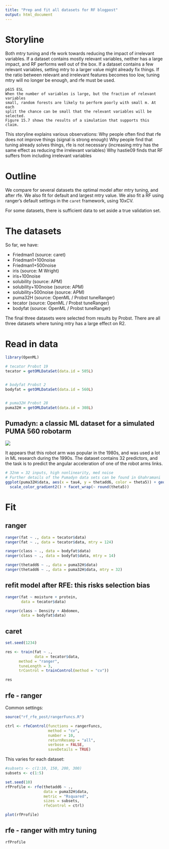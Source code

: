 ```yaml
---
title: "Prep and fit all datasets for RF blogpost"
output: html_document
---
```


# Storyline

Both mtry tuning and rfe work towards reducing the impact of irrelevant variables.
If a dataset contains mostly relevant variables, neither has a large impact, and RF performs well out of the box.
If a dataset contains a few relevant variables, setting mtry to a larger value might already fix things.
If the ratio between relevant and irrelevant features becomes too low, tuning mtry will no longer be enough, and rfe must be used.

```
p615 ESL
When the number of variables is large, but the fraction of relevant variables
small, random forests are likely to perform poorly with small m. At each
split the chance can be small that the relevant variables will be selected.
Figure 15.7 shows the results of a simulation that supports this claim. 
```

This storyline explains various observations:
Why people often find that rfe does not improve things (signal is strong enough)
Why people find that tuning already solves things, rfe is not necessary (increasing mtry has the same effect as reducing the irrelevant variables)
Why hastie09 finds that RF suffers from including irrelevant variables

# Outline

We compare for several datasets the optimal model after mtry tuning, and after rfe.
We also fit for default and largest mtry value.
We also fit a RF using ranger's default settings in the `caret` framework, using 10xCV.

For some datasets, there is sufficient data to set aside a true validation set.

# The datasets

So far, we have:

* Friedman1 (source: caret)
* Friedman1+100noise 
* Friedman1+500noise 
* iris (source: M Wright)
* iris+100noise 
* solubility (source: APM)
* solubility+100noise (source: APM)
* solubility+500noise (source: APM)
* puma32H (source: OpenML / Probst tuneRanger)
* tecator (source: OpenML / Probst tuneRanger)
* bodyfat (source: OpenML / Probst tuneRanger)

The final three datasets were selected from results by Probst. There are all three datasets where tuning mtry has a large effect on R2.

# Read in data

```r
library(OpenML)

# tecator Probst 19
tecator = getOMLDataSet(data.id = 505L)


# bodyfat Probst 2
bodyfat = getOMLDataSet(data.id = 560L)


# puma32H Probst 28
puma32H = getOMLDataSet(data.id = 308L)

```

## Pumadyn: a classic ML dataset for a simulated PUMA 560 robotarm

![](puma560_schematic.png)

It appears that this robot arm was popular in the 1980s, and was used a lot in ML research during the 1990s.
The dataset contains 32 predictors, and the task is to predict the angular acceleration of one of the robot arms links.

```r
# 32nm = 32 inputs, high nonlinearity, med noise
# Further details of the Pumadyn data sets can be found in Ghahramani
ggplot(puma32H$data, aes(x = tau4, y = thetadd6, color = theta5)) + geom_point() +
  scale_color_gradient2() + facet_wrap(~ round(theta5))
```


# Fit 

## ranger

```r
ranger(fat ~ ., data = tecator$data)
ranger(fat ~ ., data = tecator$data, mtry = 124) 

ranger(class ~ ., data = bodyfat$data)
ranger(class ~ ., data = bodyfat$data, mtry = 14)

ranger(thetadd6 ~ ., data = puma32H$data)
ranger(thetadd6 ~ ., data = puma32H$data, mtry = 32)
```

## refit model after RFE: this risks selection bias 

```r
ranger(fat ~ moisture + protein, 
       data = tecator$data)
```

```r
ranger(class ~ Density + Abdomen, 
       data = bodyfat$data)
```

## caret

```r
set.seed(1234)

res <- train(fat ~ ., 
             data = tecator$data, 
      method = "ranger", 
      tuneLength = 3,
      trControl = trainControl(method = "cv"))

res 
```

## rfe - ranger

Common settings:
```r
source("rf_rfe_post/rangerFuncs.R")

ctrl <- rfeControl(functions = rangerFuncs,
                   method = "cv",
                   number = 10,
                   returnResamp = "all",
                   verbose = FALSE,
                   saveDetails = TRUE)
```

This varies for each dataset:

```r
#subsets <- c(1:10, 150, 200, 300)
subsets <- c(1:5)

set.seed(10)
rfProfile <- rfe(thetadd6 ~ ., 
                 data = puma32H$data, 
                 metric = "Rsquared",
                 sizes = subsets, 
                 rfeControl = ctrl)

plot(rfProfile)
```

## rfe - ranger with mtry tuning


```r
rfProfile
```
